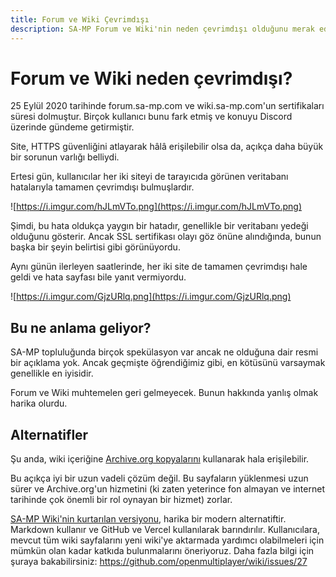 ```yaml
---
title: Forum ve Wiki Çevrimdışı
description: SA-MP Forum ve Wiki'nin neden çevrimdışı olduğunu merak ediyorsanız, bilgi ve sonraki adımlar için bunu okuyun
---
```


# Forum ve Wiki neden çevrimdışı?

25 Eylül 2020 tarihinde forum.sa-mp.com ve wiki.sa-mp.com'un sertifikaları süresi dolmuştur. Birçok kullanıcı bunu fark etmiş ve konuyu Discord üzerinde gündeme getirmiştir.

Site, HTTPS güvenliğini atlayarak hâlâ erişilebilir olsa da, açıkça daha büyük bir sorunun varlığı belliydi.

Ertesi gün, kullanıcılar her iki siteyi de tarayıcıda görünen veritabanı hatalarıyla tamamen çevrimdışı bulmuşlardır.

![https://i.imgur.com/hJLmVTo.png](https://i.imgur.com/hJLmVTo.png)

Şimdi, bu hata oldukça yaygın bir hatadır, genellikle bir veritabanı yedeği olduğunu gösterir. Ancak SSL sertifikası olayı göz önüne alındığında, bunun başka bir şeyin belirtisi gibi görünüyordu.

Aynı günün ilerleyen saatlerinde, her iki site de tamamen çevrimdışı hale geldi ve hata sayfası bile yanıt vermiyordu.

![https://i.imgur.com/GjzURlq.png](https://i.imgur.com/GjzURlq.png)

## Bu ne anlama geliyor?

SA-MP topluluğunda birçok spekülasyon var ancak ne olduğuna dair resmi bir açıklama yok. Ancak geçmişte öğrendiğimiz gibi, en kötüsünü varsaymak genellikle en iyisidir.

Forum ve Wiki muhtemelen geri gelmeyecek. Bunun hakkında yanlış olmak harika olurdu.

## Alternatifler

Şu anda, wiki içeriğine [Archive.org kopyalarını](http://web-old.archive.org/web/20200314132548/https://wiki.sa-mp.com/wiki/Main_Page) kullanarak hala erişilebilir.

Bu açıkça iyi bir uzun vadeli çözüm değil. Bu sayfaların yüklenmesi uzun sürer ve Archive.org'un hizmetini (ki zaten yeterince fon almayan ve internet tarihinde çok önemli bir rol oynayan bir hizmet) zorlar.

[SA-MP Wiki'nin kurtarılan versiyonu](/docs), harika bir modern alternatiftir. Markdown kullanır ve GitHub ve Vercel kullanılarak barındırılır. Kullanıcılara, mevcut tüm wiki sayfalarını yeni wiki'ye aktarmada yardımcı olabilmeleri için mümkün olan kadar katkıda bulunmalarını öneriyoruz. Daha fazla bilgi için şuraya bakabilirsiniz: https://github.com/openmultiplayer/wiki/issues/27
